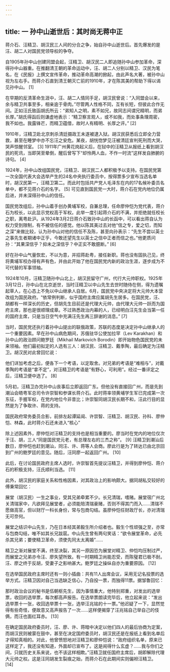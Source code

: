 ```yaml
---
---
---
```

title: 一 孙中山逝世后：其时尚无蒋中正
---





蒋介石、汪精卫、胡汉民三人间的分合之争，始自孙中山逝世后。首先爆发的是汪、胡二人对国民党领导权的争夺。

自1905年孙中山创建同盟会起，汪精卫、胡汉民二人即追随孙中山参加革命，深得孙中山器重。在推翻清王朝的革命运动中，汪、胡二人分别以精卫、汉民为笔名，在《民报》上撰文宣传革命，推动革命高潮的掀起，由此声名大著，被孙中山视为左右手。而蒋介石直到清王朝灭亡前的1910年，才在陈其美的帮助下得以谒见孙中山。 [1]

在早期的反清革命生涯中，汪、胡二人情同手足，胡汉民曾说：“入同盟会以来，余与精卫共事至多，相亲逾于骨肉。”尽管两人性格不同，互有长短，但彼此合作无间。正如汪氏致函胡氏所云：“弟知人之明，素不如兄，故同志间谓兄精明，而弟长厚。”胡氏得函后则谦虚地表示：“精卫察言观人，或不如我，而处事条理周密，我不如也。我露锋芒，而精卫蕴借，故时人有精明、长厚之评。” [2]

1910年，汪精卫赴北京刺杀清廷摄政王未遂被逮入狱。胡汉民获悉后立即全力营救，甚至在睡梦中亦不忘汪之安危。某夜，胡恍惚梦见汪被清廷宣判死刑而大哭，哭声惊醒邻室。 [3] 1911年广州黄花岗起义后，在狱中的汪精卫从报纸上看到胡汉民的死讯，当即哭至晕倒，醒后曾写下“却怜两人血，不作一时流”这样发自肺腑的诗句。 [4]

1924年，孙中山改组国民党，汪精卫、胡汉民二人都积极予以支持。在国民党第一次全国代表大会选举产生的24名中央执行委员中，按得票多少宣布当选名单时，胡汉民第一，汪精卫第二。而此时包括共产党人毛泽东在内的17名候补委员名单中，都不见蒋介石的名字。 [5] 可见直到国民党一大时，蒋介石在党内地位仍属后进，并未深得孙中山的信任。

国民党改组后，孙中山着手创办黄埔军校，自兼总理，任命廖仲恺为党代表，蒋介石为校长，以此显示党权高于军权。此举一度引起蒋介石的不满，并拒绝就任校长之职，离粤赴沪。从1924年3月2日蒋介石致孙中山的长函中，可以看出蒋自认为权力受到限制，有不被信任的感觉。他以陈其美过去对他“信之专，爱之切，而知之深”来做比较，认为孙中山对他的信任不及陈，甚至向孙表示：“先生不尝以英士之事先生者期诸中正乎，今敢还望先生以英士之信中正者而信之也。”他更质问孙：“其果深信乎？抑未之深信乎？中正实不敢臆断。” [6]

好在孙中山气量恢宏，不以为意，并招蒋赴粤，接任新职。蒋也没有固执己见，终将黄埔军校办得有声有色，并由此开始了他在国民党内新的政治生涯，逐步成为不可代替的军事领袖。

1924年10月，汪精卫随孙中山北上，胡汉民留守广州，代行大元帅职权。1925年3月12日，孙中山在北京逝世，当时汪精卫以中山先生去世时随侍在侧，得为遗嘱起草人，在心态上不免以中山继承人自居。6月，国民党中央决定将大元帅大本营改组为国民政府。“依常例判断，似乎国府主席应属胡先生居多。在国民党，汪、胡都有一样深长的历史，但胡先生目前还是代理大元帅，由代理大元帅一跃而为国府主席，那也是很顺理成章。不过熟悉政治内幕的人，已经明白汪先生会当第一任的国府主席，只是当日空气中充满汪先生再三辞谢的消息。” [7]

当时，国民党还执行着孙中山提出的联俄政策，苏联的态度是决定孙中山继承人的一个重要因素。早在孙中山病危期间，苏俄驻华公使加拉罕（Lev Karakhan）和孙中山的政治顾问鲍罗廷（Mikhail Markovich Borodin）即开始物色国民党的未来领袖。他们最初拟定的人选有三人：胡汉民、汪精卫、戴季陶，最后确定为汪精卫。胡汉民对此曾回忆说：

他们详加考虑之后，便各下一个考语，以定取舍。对兄弟的考语是“难相与”，对戴季陶的考语是“拿不定”，对汪精卫的考语是“有野心，可利用”。经过一番评定之后，汪精卫便中选了。 [8]

5月初，汪精卫办完孙中山丧事后立即返回广东。但他没有直接回广州，而是先到潮汕会晤粤军总司令许崇智和参谋长蒋介石。此时蒋率领黄埔学生军已完成第一次东征，手握军权，在党内地位今非昔比；许崇智同胡汉民长期不和，汪此行目的显然是为了争取许、蒋的支持。



国民政府常务委员合影，前排左起谭延闿、许崇智、汪精卫、胡汉民、孙科、廖仲恺、林森，此时蒋介石还未进入“核心”

除上述因素外，廖仲恺对汪精卫的支持也是相当重要的。廖当时在党内的地位仅次于汪、胡，三人“同是国民党元老，有总理左右的三杰之称”。 [9] 汪精卫到潮汕后数日，廖仲恺也赶到潮汕，同汪、许、蒋等人会商。廖此行是为了转达已由北京回到广州的鲍罗廷的意见。随后，汪同廖一起返回广州。 [10]

此后，在讨论国民政府主席人选时，许崇智首先提议汪精卫，并得到廖仲恺、蒋介石的积极支持，汪氏顺利当选。 [11]

此外，胡汉民的家庭关系和性格因素，对其政治上的影响颇大。据同胡私交较好的傅秉常回忆：

展堂（胡汉民）一生之事业，受其兄弟牵累不少。长兄清瑞，嗜赌。展堂宿广州北关清瑞家中，凡欲拜见展堂者，必须能陪清瑞豪赌，否则不得其门而入……清瑞不愿做高官，但以财厅一科长身份，常与包商勾结。虽廖仲恺任财政厅长，亦对清瑞无可奈何。

展堂之结识中山先生，乃在日本经其弟毅生所介绍者也。毅生个性顽强之至，亦常与包商勾结，唯不如其长兄跋扈。中山先生曾有两句笑话：“欲令展堂革命，必先杀其兄弟；要使精卫革命，须使先同太太离婚”……

精卫之渐对展堂不满，终至决裂，其另一原因恐为展堂对精卫、仲恺均压制过严，而展堂之兄弟亦令汪、廖失望所致。有一时期精卫尚能忍受，而陈璧君已极不耐。汪、廖之终于反胡，受妻子之影响甚大。鲍罗廷之操纵自亦为重要原因。 [12]

在选举国民政府主席时还有一则小插曲：共有11人出席会议，采用无记名投票的选举方式。汪精卫因对自己当选缺乏信心，乃自投一票，而独得11票。据邹鲁回忆：

那时政治会议的秘书是伍朝枢先生，因为事情重大，他特别郑重，对发出的选举票，收回的选举票，每次都高声报告。在选举票朗读完毕后，他立起来说：“发出选举票十一张，收回选举票十一张，选举汪兆铭的十一票。”他迟疑了一下，显然觉得有些奇怪，便故意又高声报告了一次……这样便揭穿了汪兆铭自己举自己的伎俩，而汪也面红耳赤。 [13]

在确定国民政府委员时，汪、廖、许、蒋暗中决定以他们四人的最后协商为定案，而胡汉民则被蒙在鼓中，甚至在决定国府委员时，胡汉民还是在报纸上看到名单后才得知真相的。对此，他曾愤怒地对汪精卫和廖仲恺说：“政府组织名单，原来已这样定了，我还没有知道，外面却已宣布了。这是闹得什么玄虚？……我与你们之间，只就历史关系来说，也不该这样相欺。”汪精卫就任国府主席后，胡即解除代理大元帅之权。这是汪同胡发生裂痕之始，而蒋介石在此期间实则偏袒汪精卫。 [14]